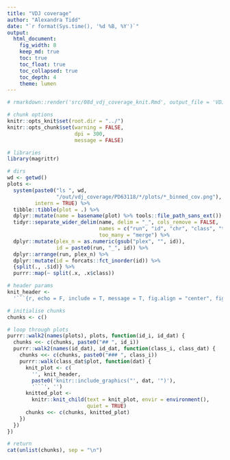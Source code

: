 ```yaml
---
title: "VDJ coverage"
author: "Alexandra Tidd"
date: "`r format(Sys.time(), '%d %B, %Y')`"
output:
  html_document:
    fig_width: 8
    keep_md: true
    toc: true
    toc_float: true
    toc_collapsed: true
    toc_depth: 4
    theme: lumen
---
```



```r
# rmarkdown::render('src/08d_vdj_coverage_knit.Rmd', output_file = 'VDJ_coverage.html', output_dir = 'out/vdj_coverage/')

# chunk options
knitr::opts_knit$set(root.dir = "../")
knitr::opts_chunk$set(warning = FALSE,
                      dpi = 300,
                      message = FALSE)

# libraries
library(magrittr)
```

```r
# dirs
wd <- getwd()
plots <-
  system(paste0("ls ", wd,
                "/out/vdj_coverage/PD63118/*/plots/*_binned_cov.png"),
         intern = TRUE) %>%
  tibble::tibble(plot = .) %>%
  dplyr::mutate(name = basename(plot) %>% tools::file_path_sans_ext()) %>%
  tidyr::separate_wider_delim(name, delim = "_", cols_remove = FALSE,
                              names = c("run", "id", "chr", "class", "type"),
                              too_many = "merge") %>%
  dplyr::mutate(plex_n = as.numeric(gsub("plex", "", id)),
                id = paste0(run, "_", id)) %>%
  dplyr::arrange(run, plex_n) %>%
  dplyr::mutate(id = forcats::fct_inorder(id)) %>%
  {split(., .$id)} %>%
  purrr::map(~ split(.x, .x$class))

# header params
knit_header <-
  '```{r, echo = F, include = T, message = T, fig.align = "center", fig.pos = "H", out.width = "1200px"}'

# initialise chunks
chunks <- c()

# loop through plots
purrr::walk2(names(plots), plots, function(id_i, id_dat) {
  chunks <<- c(chunks, paste0("## ", id_i))
  purrr::walk2(names(id_dat), id_dat, function(class_i, class_dat) {
    chunks <<- c(chunks, paste0("### ", class_i))
    purrr::walk(class_dat$plot, function(dat) {
      knit_plot <- c(
        '', knit_header,
        paste0('knitr::include_graphics("', dat, '")'),
        '```', '')
      knitted_plot <-
        knitr::knit_child(text = knit_plot, envir = environment(),
                          quiet = TRUE)
      chunks <<- c(chunks, knitted_plot)
    })
  })
})

# return
cat(unlist(chunks), sep = "\n")
```